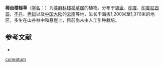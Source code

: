 {{Speciesbox
| name = 稀齿楼梯草
| status = 
| status_system = 
| image =
| genus = Elatostema
| species = cuneatum
| authority = Wight
}}

'''稀齿楼梯草'''（[[学名|学名]]：{{lang|la|''Elatostema cuneatum''}}）为[[荨麻科|荨麻科]][[楼梯草属|楼梯草属]]的植物。分布于[[锡金|锡金]]、[[印度|印度]]、[[印度尼西亚|印度尼西亚]]、[[不丹|不丹]]、[[老挝|老挝]]以及[[中国大陆|中国大陆]]的[[云南|云南]]等地，生长于海拔1,200米至1,370米的地区，多生在山谷林中和悬崖上，目前尚未由人工引种栽培。

== 参考文献 ==
<div class="references-small">
* {{cite web| url =http://www.bioinfo.cn/db05/KmzwSpecies.php?action=view&id=23250| title =稀齿楼梯草| work =《中国高等植物数据库全库》| publisher =中国科学院微生物研究所| author =昆明植物研究所| accessdate =2009-02-25| deadurl =yes| archiveurl =https://web.archive.org/web/20160305101449/http://www.bioinfo.cn/db05/KmzwSpecies.php?action=view&id=23250| archivedate =2016-03-05}}
</div>
{{Taxonbar|from=Q15232114}}

{{DEFAULTSORT:Elatostema cuneatum}}
[[Category:楼梯草属|cuneatum]]


{{Urticaceae-stub}}